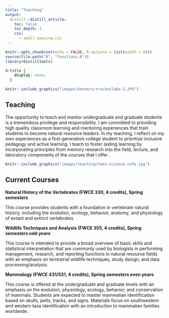 ```yaml
---
title: "Teaching"
output:
  distill::distill_article:
    toc: false
    toc_depth: 3
    css:
      - small-spacing.css
---
```



```r
knitr::opts_chunk$set(echo = FALSE, R.options = list(width = 60))
source(file.path("R", "functions.R"))
library(distilltools)
```

```css
d-title {
    display: none;
  }
```

```r
knitr::include_graphics("images/banners/truchaslake-2.JPG")
```

## Teaching

The opportunity to teach and mentor undergraduate and graduate students is a tremendous privilege and responsibility. I am committed to providing high quality classroom learning and mentoring experiences that train students to become natural resource leaders. In my teaching, I reflect on my own experiences as a first-generation college student to prioritize inclusive pedagogy and active learning. I teach to foster lasting learning by incorporating principles from memory research into the field, lecture, and laboratory components of the courses that I offer .

````r
knitr::include_graphics("images/teaching/teen-science-cafe.jpg")
````

## Current Courses

**Natural History of the Vertebrates (FWCE 330, 4 credits), Spring semesters**

This course provides students with a foundation in vertebrate natural history, including the evolution, ecology, behavior, anatomy, and physiology of extant and extinct vertebrates. 

**Wildlife Techniques and Analysis (FWCE 355, 4 credits), Spring semesters odd years**

This course is intended to provide a broad overview of basic skills and statistical interpretation that are commonly used by biologists in performing management, research, and reporting functions in natural resource fields with an emphasis on terrestrial wildlife techniques, study design, and data processing/analysis.

**Mammalogy (FWCE 431/531, 4 credits), Spring semesters even years**

This course is offered at the undergraduate and graduate levels with an emphasis on the evolution, physiology, ecology, behavior, and conservation of mammals. Students are expected to master mammalian identification based on skulls, pelts, tracks, and signs. Materials focus on southwestern and western taxa identification with an introduction to mammalian families worldwide.


